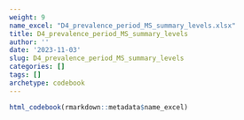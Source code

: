 ```yaml
---
weight: 9
name_excel: "D4_prevalence_period_MS_summary_levels.xlsx"
title: D4_prevalence_period_MS_summary_levels
author: ''
date: '2023-11-03'
slug: D4_prevalence_period_MS_summary_levels
categories: []
tags: []
archetype: codebook
---
```


```r
html_codebook(rmarkdown::metadata$name_excel)
```

